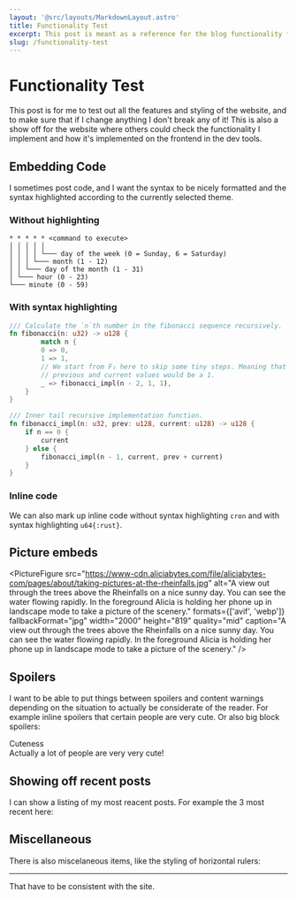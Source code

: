 ```yaml
---
layout: '@src/layouts/MarkdownLayout.astro'
title: Functionality Test
excerpt: This post is meant as a reference for the blog functionality for others to see how things work and for me to check that I don't break anything.
slug: /functionality-test
---
```



# Functionality Test

This post is for me to test out all the features and styling of the website, and to make sure that if I change anything I don't break any of it! This is also a show off for the website where others could check the functionality I implement and how it's implemented on the frontend in the dev tools.

## Embedding Code

I sometimes post code, and I want the syntax to be nicely formatted and the syntax highlighted according to the currently selected theme.

### Without highlighting

```plaintext title="cron"
* * * * * <command to execute>
│ │ │ │ │
│ │ │ │ └─── day of the week (0 = Sunday, 6 = Saturday)
│ │ │ └─── month (1 - 12)
│ │ └─── day of the month (1 - 31)
│ └─── hour (0 - 23)
└─── minute (0 - 59)
```

### With syntax highlighting

```rust title="fibonacci.rs"
/// Calculate the `n`th number in the fibonacci sequence recursively.
fn fibonacci(n: u32) -> u128 {
        match n {
        0 => 0,
        1 => 1,
        // We start from F₂ here to skip some tiny steps. Meaning that both the
        // previous and current values would be a 1.
        _ => fibonacci_impl(n - 2, 1, 1),
    }
}

/// Inner tail recursive implementation function.
fn fibonacci_impl(n: u32, prev: u128, current: u128) -> u128 {
    if n == 0 {
        current
    } else {
        fibonacci_impl(n - 1, current, prev + current)
    }
}
```

### Inline code

We can also mark up inline code without syntax highlighting `cron` and with syntax highlighting `u64{:rust}`.

## Picture embeds

<PictureFigure src="https://www-cdn.aliciabytes.com/file/aliciabytes-com/pages/about/taking-pictures-at-the-rheinfalls.jpg" alt="A view out through the trees above the Rheinfalls on a nice sunny day. You can see the water flowing rapidly. In the foreground Alicia is holding her phone up in landscape mode to take a picture of the scenery." formats={['avif', 'webp']} fallbackFormat="jpg" width="2000" height="819" quality="mid" caption="A view out through the trees above the Rheinfalls on a nice sunny day. You can see the water flowing rapidly. In the foreground Alicia is holding her phone up in landscape mode to take a picture of the scenery." />

## Spoilers

I want to be able to put things between spoilers and content warnings depending on the situation to actually be considerate of the reader. For example inline spoilers <InlineSpoiler>that certain people are very cute</InlineSpoiler>. Or also big block spoilers:

<Spoiler>
<summary slot="summary">Cuteness</summary>
Actually a lot of people are very very cute!
</Spoiler>

## Showing off recent posts

I can show a listing of my most reacent posts. For example the 3 most recent here:


<CollectionList collection="pages" limit={3} />

## Miscellaneous

There is also miscelaneous items, like the styling of horizontal rulers:

---

That have to be consistent with the site.
